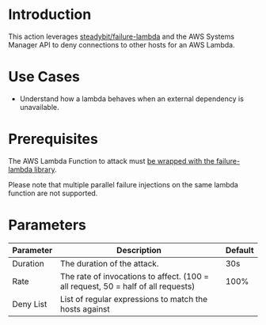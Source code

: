 # Introduction

This action leverages [steadybit/failure-lambda](https://github.com/steadybit/failure-lambda) and the AWS Systems Manager API to deny connections to other hosts for an AWS Lambda.

# Use Cases

- Understand how a lambda behaves when an external dependency is unavailable.

# Prerequisites

The AWS Lambda Function to attack must [be wrapped with the failure-lambda library](https://github.com/steadybit/failure-lambda#how-to-install-with-parameter-in-ssm-parameter-store).

Please note that multiple parallel failure injections on the same lambda function are not supported.

# Parameters

| Parameter | Description                                                                       | Default |
| --------- | --------------------------------------------------------------------------------- | ------- |
| Duration  | The duration of the attack.                                                       | 30s     |
| Rate      | The rate of invocations to affect. (100 = all request, 50 = half of all requests) | 100%    |
| Deny List | List of regular expressions to match the hosts against                            |         |
